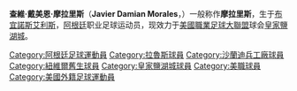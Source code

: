 {{Infobox Football biography
| playername= 摩拉里斯
| fullname = Javier Damian Morales
| image = [[File:Javier_Morales.jpg|240px]]
| dateofbirth = {{birth date and age|1980|1|10}} 
| cityofbirth = [[布宜諾斯艾利斯|布宜諾斯艾利斯]]
| countryofbirth = [[阿根廷|阿根廷]]
| height = {{height|ft=5|in=9}}
| currentclub  = [[皇家鹽湖城|皇家鹽湖城]]
| clubnumber = 10
| position = 中場
| youthyears = 
| youthclubs = 
 | years = 1998-2000<br>2000-2003<br>2003<br>2004<br>2004-2005<br>2006<br>2006-2007<br>2007<br>2007-present 
 | clubs = [[拉努斯竞技俱乐部|拉努斯]]<br>[[萨兰迪阿森纳|沙蘭迪兵工廠]]<br>[[拉努斯竞技俱乐部|拉努斯]]<br>[[紐維爾舊生|紐維爾舊生]]<br>[[萨兰迪阿森纳|沙蘭迪兵工廠]]<br>[[科尔多瓦学院足球俱乐部|哥杜巴競技]]<br>[[贝辛达里奥足球俱乐部|域先達利奧]]<br>[[萨拉曼卡体育联盟|薩拉曼卡]]<br>[[皇家鹽湖城|皇家鹽湖城]]
 | caps(goals) =  8  (0) <br> 35 (2)<br>  9  (0) <br> 11 (1) <br> 44 (1) <br> 14 (0) <br> 23 (5) <br>0 (0)<br>   21 (3)
| nationalyears = 
| nationalteam = 
| nationalcaps(goals) = 
| pcupdate = 02 July 2008
| ntupdate = 4 November 2007
}}
'''查維·戴美恩·摩拉里斯'''（'''Javier Damian Morales'''，{{bd|1980年|1月10日}}）一般称作'''摩拉里斯'''，生于[[布宜諾斯艾利斯|布宜諾斯艾利斯]]，[[阿根廷|阿根廷]]职业足球运动员，现效力于[[美國職業足球大聯盟|美國職業足球大聯盟]]球会[[皇家鹽湖城|皇家鹽湖城]]。

{{DEFAULTSORT:Morales, Javier}}
[[Category:阿根廷足球運動員|Category:阿根廷足球運動員]]
[[Category:拉魯斯球員|Category:拉魯斯球員]]
[[Category:沙蘭迪兵工廠球員|Category:沙蘭迪兵工廠球員]]
[[Category:紐維爾舊生球員|Category:紐維爾舊生球員]]
[[Category:皇家鹽湖城球員|Category:皇家鹽湖城球員]]
[[Category:美職球員|Category:美職球員]]
[[Category:美國外籍足球運動員|Category:美國外籍足球運動員]]